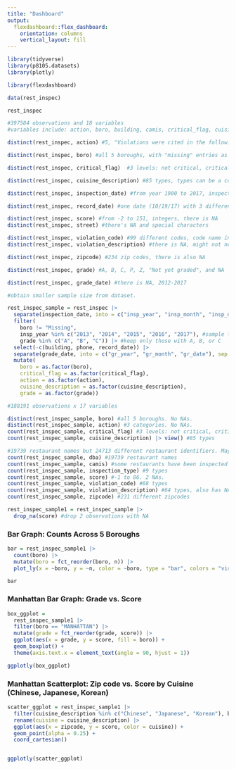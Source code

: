 ```yaml
---
title: "Dashboard"
output: 
  flexdashboard::flex_dashboard:
    orientation: columns
    vertical_layout: fill
---
```


```r
library(tidyverse)
library(p8105.datasets)
library(plotly)

library(flexdashboard)
```


```r
data(rest_inspec)

rest_inspec

#397584 observations and 18 variables 
#variables include: action, boro, building, camis, critical_flag, cuisine_description, dba, inspection_date, inspection_type, phone, record_date, score, street, violation_code, violation_description, zipcode, grade, grade_date
```

```r

distinct(rest_inspec, action) #5, "Violations were cited in the following area(s)" included in two categories, also have NA. Basically: closed, re-closed, re-open, no violation, violation cited., no NAs

distinct(rest_inspec, boro) #all 5 boroughs, with "missing" entries as well, no NAs (just "missing")

distinct(rest_inspec, critical_flag)  #3 levels: not critical, critical, not applicable, no NAs

distinct(rest_inspec, cuisine_description) #85 types, types can be a combination of different things, one misspled? "CafÃ©/Coffee/Tea", no NAs

distinct(rest_inspec, inspection_date) #from year 1900 to 2017, inspection dates become more often later on. 

distinct(rest_inspec, record_date) #one date (10/19/17) with 3 different times that varried by the second

distinct(rest_inspec, score) #from -2 to 151, integers, there is NA
distinct(rest_inspec, street) #there's NA and special characters

distinct(rest_inspec, violation_code) #99 different codes, code name includes 2 digit number and one letter, there is NA
distinct(rest_inspec, violation_description) #there is NA, might not need this

distinct(rest_inspec, zipcode) #234 zip codes, there is also NA

distinct(rest_inspec, grade) #A, B, C, P, Z, "Not yet graded", and NA

distinct(rest_inspec, grade_date) #there is NA, 2012-2017
```


```r
#obtain smaller sample size from dataset. 

rest_inspec_sample = rest_inspec |>
  separate(inspection_date, into = c("insp_year", "insp_month", "insp_date"), sep = "-") |> 
  filter(
    boro != "Missing", 
    insp_year %in% c("2013", "2014", "2015", "2016", "2017"), #sample from 2013-2017. 5 year data.
    grade %in% c("A", "B", "C")) |> #keep only those with A, B, or C
  select(-c(building, phone, record_date)) |>
  separate(grade_date, into = c("gr_year", "gr_month", "gr_date"), sep = "-") |>
  mutate(
    boro = as.factor(boro),
    critical_flag = as.factor(critical_flag),
    action = as.factor(action),
    cuisine_description = as.factor(cuisine_description),
    grade = as.factor(grade))

#188191 observations x 17 variables

distinct(rest_inspec_sample, boro) #all 5 boroughs. No NAs.
distinct(rest_inspec_sample, action) #3 categories. No NAs.
count(rest_inspec_sample, critical_flag) #3 levels: not critical, critical, not applicable. No NAs
count(rest_inspec_sample, cuisine_description) |> view() #85 types

#19739 restaurant names but 24713 different restaurant identifiers. Maybe because franchise like Dunkin' Donuts, Starbucks, etc.
count(rest_inspec_sample, dba) #19739 restaurant names
count(rest_inspec_sample, camis) #some restaurants have been inspected multiple times. max. of 36X, min. of 1x. 24,713 different entities of restaurants.
count(rest_inspec_sample, inspection_type) #9 types
count(rest_inspec_sample, score) #-1 to 86. 2 NAs.
count(rest_inspec_sample, violation_code) #68 types
count(rest_inspec_sample, violation_description) #64 types, also has NA.
count(rest_inspec_sample, zipcode) #231 different zipcodes
```


```r
rest_inspec_sample1 = rest_inspec_sample |>
  drop_na(score) #drop 2 observations with NA
```


### Bar Graph: Counts Across 5 Boroughs
```r
bar = rest_inspec_sample1 |> 
  count(boro) |> 
  mutate(boro = fct_reorder(boro, n)) |> 
  plot_ly(x = ~boro, y = ~n, color = ~boro, type = "bar", colors = "viridis")

bar
```

### Manhattan Bar Graph: Grade vs. Score

```r
box_ggplot = 
  rest_inspec_sample1 |> 
  filter(boro == "MANHATTAN") |>
  mutate(grade = fct_reorder(grade, score)) |> 
  ggplot(aes(x = grade, y = score, fill = boro)) +
  geom_boxplot() +
  theme(axis.text.x = element_text(angle = 90, hjust = 1))

ggplotly(box_ggplot)
```

### Manhattan Scatterplot: Zip code vs. Score by Cuisine (Chinese, Japanese, Korean)

```r
scatter_ggplot = rest_inspec_sample1 |>
  filter(cuisine_description %in% c("Chinese", "Japanese", "Korean"), boro == "MANHATTAN", gr_year == 2017) |>
  rename(cuisine = cuisine_description) |>
  ggplot(aes(x = zipcode, y = score, color = cuisine)) +
  geom_point(alpha = 0.25) +
  coord_cartesian()


ggplotly(scatter_ggplot)
```

